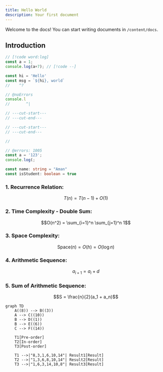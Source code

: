 ```yaml
---
title: Hello World
description: Your first document
---
```


Welcome to the docs! You can start writing documents in `/content/docs`.

## Introduction

```ts twoslash
// [!code word:log]
const a = 1;
console.log(a+7); // [!code --]

const hi = 'Hello'
const msg = `${hi}, world`
//    ^?
```

```typescript twoslash
// @noErrors
console.l
//       ^|

// ---cut-start---
// ---cut-end---

// ---cut-start---
// ---cut-end---

//
```

```ts twoslash
// @errors: 1005
const a = '123';
console.log(;
```

```ts ts2js
const name: string = "Aman"
const isStudent: boolean = true
```


### 1. **Recurrence Relation:**
```math
T(n) = T(n-1) + O(1)
```

### 2. **Time Complexity - Double Sum:**
```math
O(n^2) = \sum_{i=1}^n \sum_{j=1}^n 1
```

### 3. **Space Complexity:**
```math
\text{Space}(n) = O(h) = O(\log n)
```

### 4. **Arithmetic Sequence:**
```math
a_{i+1} = a_i + d
```

### 5. **Sum of Arithmetic Sequence:**
```math
S = \frac{n}{2}(a_1 + a_n)
```

```mermaid
graph TD
    A((8)) --> B((3))
    A --> C((10))
    B --> D((1))
    B --> E((6))
    C --> F((14))

    T1[Pre-order]
    T2[In-order]
    T3[Post-order]

    T1 -->|"8,3,1,6,10,14"| Result1[Result]
    T2 -->|"1,3,6,8,10,14"| Result2[Result]
    T3 -->|"1,6,3,14,10,8"| Result3[Result]
```
